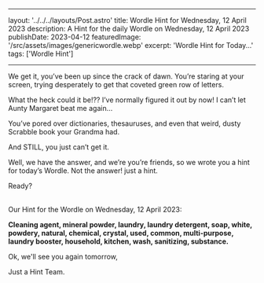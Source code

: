 ---

  layout: '../../../layouts/Post.astro'
  title: Wordle Hint for Wednesday, 12 April 2023
  description: A Hint for the daily Wordle on Wednesday, 12 April 2023
  publishDate: 2023-04-12
  featuredImage: '/src/assets/images/genericwordle.webp'
  excerpt: 'Wordle Hint for Today...'
  tags: ['Wordle Hint']
  
  ---

  We get it, you’ve been up since the crack of dawn. You’re staring at your screen, trying desperately to get that coveted green row of letters. 

  What the heck could it be!??
  I’ve normally figured it out by now!
  I can’t let Aunty Margaret beat me again… 

  You’ve pored over dictionaries, thesauruses, and even that weird, dusty Scrabble book your Grandma had.

  And STILL, you just can’t get it. 

  Well, we have the answer, and we’re you’re friends, so we wrote you a hint for today’s Wordle.
  Not the answer! just a hint. 

  Ready?<br /><br />

  Our Hint for the Wordle on Wednesday, 12 April 2023:

  **Cleaning agent, mineral powder, laundry, laundry detergent, soap, white, powdery, natural, chemical, crystal, used, common, multi-purpose, laundry booster, household, kitchen, wash, sanitizing, substance.**

  Ok, we'll see you again tomorrow, 

  Just a Hint Team.
  